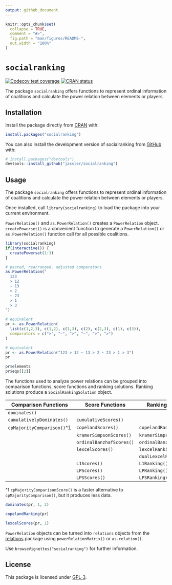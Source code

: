 ```yaml
---
output: github_document
---
```


<!-- README.md is generated from README.Rmd. Please edit that file -->

```r
knitr::opts_chunk$set(
  collapse = TRUE,
  comment = "#>",
  fig.path = "man/figures/README-",
  out.width = "100%"
)
```

# `socialranking`

<!-- badges: start -->
[![Codecov test coverage](https://codecov.io/gh/jassler/socialranking/branch/main/graph/badge.svg)](https://app.codecov.io/gh/jassler/socialranking?branch=main)
[![CRAN status](https://www.r-pkg.org/badges/version/socialranking)](https://CRAN.R-project.org/package=socialranking)
<!-- badges: end -->

The package `socialranking` offers functions to represent ordinal
information of coalitions and calculate the power relation between elements or players.

## Installation

Install the package directly from [CRAN](https://cran.r-project.org/package=socialranking) with:

``` r
install.packages("socialranking")
```

You can also install the development version of socialranking from [GitHub](https://github.com/jassler/socialranking) with:

``` r
# install.packages("devtools")
devtools::install_github("jassler/socialranking")
```

## Usage

The package `socialranking` offers functions to represent ordinal
information of coalitions and calculate the power relation between elements or players.

Once installed, call `library(socialranking)` to load the package into your current environment.

`PowerRelation()` and `as.PowerRelation()` creates a `PowerRelation` object. `createPowerset()`
is a convenient function to generate a `PowerRelation()` or `as.PowerRelation()` function call
for all possible coalitions.

```r
library(socialranking)
if(interactive()) {
  createPowerset(1:3)
}

# pasted, rearranged, adjusted comparators
as.PowerRelation("
  123
  > 12
  ~ 13
  > 2
  ~ 23
  > 1
  > 3
")

# equivalent
pr <- as.PowerRelation(
  list(c(1,2,3), c(1,2), c(1,3), c(2), c(2,3), c(1), c(3)),
  comparators = c(">", "~", ">", "~", ">", ">")
)

# equivalent
pr <- as.PowerRelation("123 > 12 ~ 13 > 2 ~ 23 > 1 > 3")
pr

pr$elements
pr$eqs[[2]]
```

The functions used to analyze power relations can be grouped into comparison functions,
score functions and ranking solutions. Ranking solutions produce a `SocialRankingSolution` object.

| Comparison Functions       | Score Functions          | Ranking Solutions         |
|----------------------------|--------------------------|---------------------------|
| `dominates()`              |                          |                           |
| `cumulativelyDominates()`  | `cumulativeScores()`     |                           |
| `cpMajorityComparison()`^1 | `copelandScores()`       | `copelandRanking()`       |
|                            | `kramerSimpsonScores()`  | `kramerSimpsonRanking()`  |
|                            | `ordinalBanzhafScores()` | `ordinalBanzhafRanking()` |
|                            | `lexcelScores()`         | `lexcelRanking()`         |
|                            |                          | `dualLexcelRanking()`     |
|                            | `L1Scores()`             | `L1Ranking()`             |
|                            | `LPScores()`             | `LPRanking()`             |
|                            | `LPSScores()`            | `LPSRanking()`            |

^1 `cpMajorityComparisonScore()` is a faster alternative to `cpMajorityComparison()`, but it produces less data.

```r
dominates(pr, 1, 2)

copelandRanking(pr)

lexcelScores(pr, 1)
```

`PowerRelation` objects can be turned into `relations` objects from the [relations](https://CRAN.R-project.org/package=relations) package using `powerRelationMatrix()` or `as.relation()`.

Use `browseVignettes("socialranking")` for further information.

## License

This package is licensed under [GPL-3](https://choosealicense.com/licenses/gpl-3.0/#).
